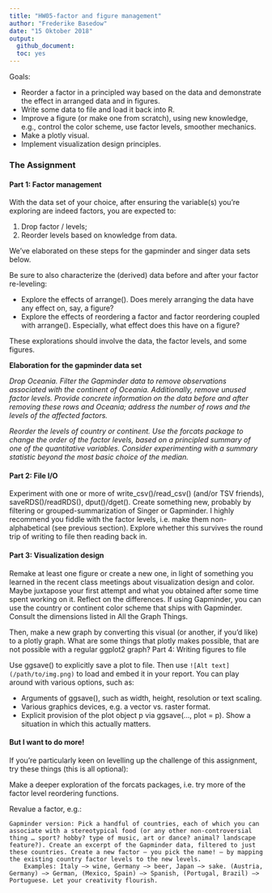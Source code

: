 ```yaml
---
title: "HW05-factor and figure management"
author: "Frederike Basedow"
date: "15 Oktober 2018"
output: 
  github_document:
  toc: yes
---
```


Goals:

* Reorder a factor in a principled way based on the data and demonstrate the effect in arranged data and in figures.
* Write some data to file and load it back into R.
* Improve a figure (or make one from scratch), using new knowledge, e.g., control the color scheme, use factor levels, smoother mechanics.
* Make a plotly visual.
* Implement visualization design principles.

### The Assignment
#### Part 1: Factor management

With the data set of your choice, after ensuring the variable(s) you’re exploring are indeed factors, you are expected to:

1. Drop factor / levels;
2. Reorder levels based on knowledge from data.

We’ve elaborated on these steps for the gapminder and singer data sets below.

Be sure to also characterize the (derived) data before and after your factor re-leveling:

* Explore the effects of arrange(). Does merely arranging the data have any effect on, say, a figure?
* Explore the effects of reordering a factor and factor reordering coupled with arrange(). Especially, what effect does this have on a figure?

These explorations should involve the data, the factor levels, and some figures.

__Elaboration for the gapminder data set__

_*Drop Oceania.* Filter the Gapminder data to remove observations associated with the continent of Oceania. Additionally, remove unused factor levels. Provide concrete information on the data before and after removing these rows and Oceania; address the number of rows and the levels of the affected factors._

_*Reorder the levels of country or continent.* Use the forcats package to change the order of the factor levels, based on a principled summary of one of the quantitative variables. Consider experimenting with a summary statistic beyond the most basic choice of the median._

#### Part 2: File I/O

Experiment with one or more of write_csv()/read_csv() (and/or TSV friends), saveRDS()/readRDS(), dput()/dget(). Create something new, probably by filtering or grouped-summarization of Singer or Gapminder. I highly recommend you fiddle with the factor levels, i.e. make them non-alphabetical (see previous section). Explore whether this survives the round trip of writing to file then reading back in.

#### Part 3: Visualization design

Remake at least one figure or create a new one, in light of something you learned in the recent class meetings about visualization design and color. Maybe juxtapose your first attempt and what you obtained after some time spent working on it. Reflect on the differences. If using Gapminder, you can use the country or continent color scheme that ships with Gapminder. Consult the dimensions listed in All the Graph Things.

Then, make a new graph by converting this visual (or another, if you’d like) to a plotly graph. What are some things that plotly makes possible, that are not possible with a regular ggplot2 graph?
Part 4: Writing figures to file

Use ggsave() to explicitly save a plot to file. Then use `![Alt text](/path/to/img.png)` to load and embed it in your report. You can play around with various options, such as:

* Arguments of ggsave(), such as width, height, resolution or text scaling.
* Various graphics devices, e.g. a vector vs. raster format.
* Explicit provision of the plot object p via ggsave(..., plot = p). Show a situation in which this actually matters.

#### But I want to do more!

If you’re particularly keen on levelling up the challenge of this assignment, try these things (this is all optional):

Make a deeper exploration of the forcats packages, i.e. try more of the factor level reordering functions.

Revalue a factor, e.g.:

    Gapminder version: Pick a handful of countries, each of which you can associate with a stereotypical food (or any other non-controversial thing … sport? hobby? type of music, art or dance? animal? landscape feature?). Create an excerpt of the Gapminder data, filtered to just these countries. Create a new factor – you pick the name! – by mapping the existing country factor levels to the new levels.
        Examples: Italy –> wine, Germany –> beer, Japan –> sake. (Austria, Germany) –> German, (Mexico, Spain) –> Spanish, (Portugal, Brazil) –> Portuguese. Let your creativity flourish.
